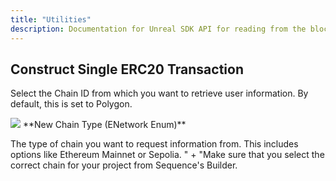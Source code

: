---
title: "Utilities"
description: Documentation for Unreal SDK API for reading from the blockchain with the Sequence infrastructure stack for web3 gaming.
---

## Construct Single ERC20 Transaction

Select the Chain ID from which you want to retrieve user information. By default, this is set to Polygon.

<Tabs>
    <Tab title="Blueprint">
        <Frame caption="Set Chain Id">
            <img src="/images/unreal/set_chain_id.png" />
        </Frame>
  </Tab>
</Tabs>

<Accordion title="Parameters">
  **New Chain Type (ENetwork Enum)**

   The type of chain you want to request information from. This includes options like Ethereum Mainnet or Sepolia. " + "Make sure that you select the correct chain for your project from Sequence's Builder.

</Accordion>
